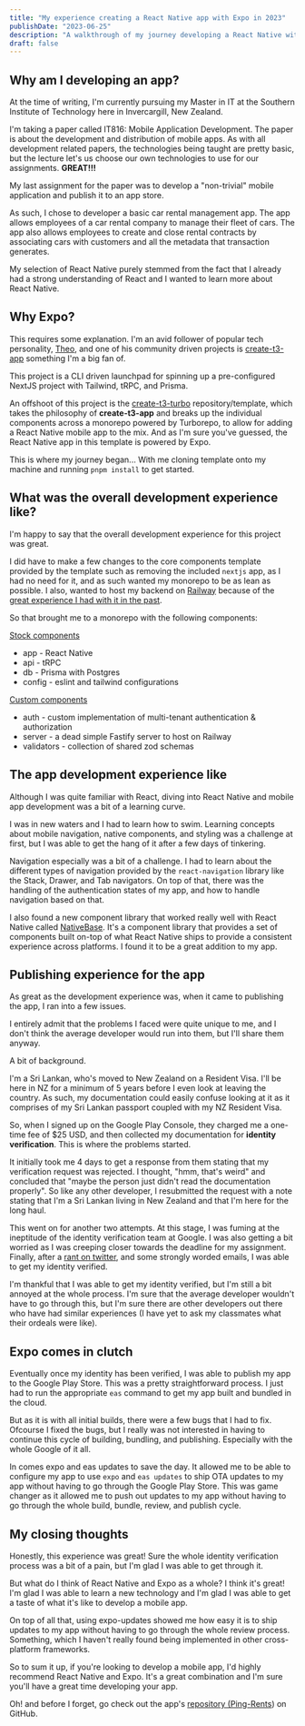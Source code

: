 ```yaml
---
title: "My experience creating a React Native app with Expo in 2023"
publishDate: "2023-06-25"
description: "A walkthrough of my journey developing a React Native with Expo in 2023"
draft: false
---
```


## Why am I developing an app?

At the time of writing, I'm currently pursuing my Master in IT at the Southern Institute of Technology here in Invercargill, New Zealand.

I'm taking a paper called IT816: Mobile Application Development. The paper is about the development and distribution of mobile apps. As with all development related papers, the technologies being taught are pretty basic, but the lecture let's us choose our own technologies to use for our assignments. **GREAT!!!**

My last assignment for the paper was to develop a "non-trivial" mobile application and publish it to an app store.

As such, I chose to developer a basic car rental management app. The app allows employees of a car rental company to manage their fleet of cars. The app also allows employees to create and close rental contracts by associating cars with customers and all the metadata that transaction generates.

My selection of React Native purely stemmed from the fact that I already had a strong understanding of React and I wanted to learn more about React Native.

## Why Expo?

This requires some explanation. I'm an avid follower of popular tech personality, [Theo](https://www.twitter.com/@t3dotgg), and one of his community driven projects is [create-t3-app](https://create.t3.gg) something I'm a big fan of.

This project is a CLI driven launchpad for spinning up a pre-configured NextJS project with Tailwind, tRPC, and Prisma.

An offshoot of this project is the [create-t3-turbo](https://github.com/t3-oss/create-t3-turbo) repository/template, which takes the philosophy of **create-t3-app** and breaks up the individual components across a monorepo powered by Turborepo, to allow for adding a React Native mobile app to the mix. And as I'm sure you've guessed, the React Native app in this template is powered by Expo.

This is where my journey began... With me cloning template onto my machine and running `pnpm install` to get started.

## What was the overall development experience like?

I'm happy to say that the overall development experience for this project was great.

I did have to make a few changes to the core components template provided by the template such as removing the included `nextjs` app, as I had no need for it, and as such wanted my monorepo to be as lean as possible. I also, wanted to host my backend on [Railway](https://railway.app) because of the [great experience I had with it in the past](/blog/railway-just-made-it-so-easy).

So that brought me to a monorepo with the following components:

<u>Stock components</u>

- app - React Native
- api - tRPC
- db - Prisma with Postgres
- config - eslint and tailwind configurations

<u>Custom components</u>

- auth - custom implementation of multi-tenant authentication & authorization
- server - a dead simple Fastify server to host on Railway
- validators - collection of shared zod schemas

## The app development experience like

Although I was quite familiar with React, diving into React Native and mobile app development was a bit of a learning curve.

I was in new waters and I had to learn how to swim. Learning concepts about mobile navigation, native components, and styling was a challenge at first, but I was able to get the hang of it after a few days of tinkering.

Navigation especially was a bit of a challenge. I had to learn about the different types of navigation provided by the `react-navigation` library like the Stack, Drawer, and Tab navigators. On top of that, there was the handling of the authentication states of my app, and how to handle navigation based on that.

I also found a new component library that worked really well with React Native called [NativeBase](https://nativebase.io). It's a component library that provides a set of components built on-top of what React Native ships to provide a consistent experience across platforms. I found it to be a great addition to my app.

## Publishing experience for the app

As great as the development experience was, when it came to publishing the app, I ran into a few issues.

I entirely admit that the problems I faced were quite unique to me, and I don't think the average developer would run into them, but I'll share them anyway.

A bit of background.

I'm a Sri Lankan, who's moved to New Zealand on a Resident Visa. I'll be here in NZ for a minimum of 5 years before I even look at leaving the country. As such, my documentation could easily confuse looking at it as it comprises of my Sri Lankan passport coupled with my NZ Resident Visa.

So, when I signed up on the Google Play Console, they charged me a one-time fee of $25 USD, and then collected my documentation for **identity verification**. This is where the problems started.

It initially took me 4 days to get a response from them stating that my verification request was rejected. I thought, "hmm, that's weird" and concluded that "maybe the person just didn't read the documentation properly". So like any other developer, I resubmitted the request with a note stating that I'm a Sri Lankan living in New Zealand and that I'm here for the long haul.

This went on for another two attempts. At this stage, I was fuming at the ineptitude of the identity verification team at Google. I was also getting a bit worried as I was creeping closer towards the deadline for my assignment. Finally, after a [rant on twitter](https://twitter.com/seancassiere/status/1667128857852530690), and some strongly worded emails, I was able to get my identity verified.

I'm thankful that I was able to get my identity verified, but I'm still a bit annoyed at the whole process. I'm sure that the average developer wouldn't have to go through this, but I'm sure there are other developers out there who have had similar experiences (I have yet to ask my classmates what their ordeals were like).

## Expo comes in clutch

Eventually once my identity has been verified, I was able to publish my app to the Google Play Store. This was a pretty straightforward process. I just had to run the appropriate `eas` command to get my app built and bundled in the cloud.

But as it is with all initial builds, there were a few bugs that I had to fix. Ofcourse I fixed the bugs, but I really was not interested in having to continue this cycle of building, bundling, and publishing. Especially with the whole Google of it all.

In comes expo and eas updates to save the day. It allowed me to be able to configure my app to use `expo` and `eas updates` to ship OTA updates to my app without having to go through the Google Play Store. This was game changer as it allowed me to push out updates to my app without having to go through the whole build, bundle, review, and publish cycle.

## My closing thoughts

Honestly, this experience was great! Sure the whole identity verification process was a bit of a pain, but I'm glad I was able to get through it.

But what do I think of React Native and Expo as a whole? I think it's great! I'm glad I was able to learn a new technology and I'm glad I was able to get a taste of what it's like to develop a mobile app.

On top of all that, using expo-updates showed me how easy it is to ship updates to my app without having to go through the whole review process. Something, which I haven't really found being implemented in other cross-platform frameworks.

So to sum it up, if you're looking to develop a mobile app, I'd highly recommend React Native and Expo. It's a great combination and I'm sure you'll have a great time developing your app.

Oh! and before I forget, go check out the app's [repository (Ping-Rents](https://github.com/SeanCassiere/ping-rents)) on GitHub.
